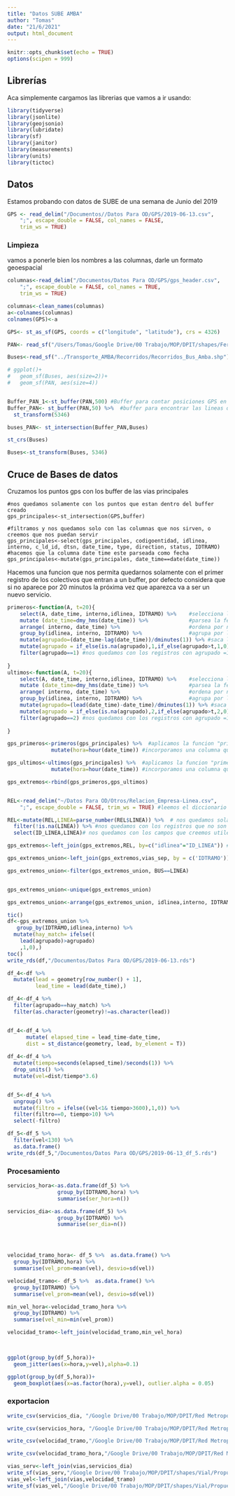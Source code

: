 ---
title: "Datos SUBE AMBA"
author: "Tomas"
date: "21/6/2021"
output: html_document
---

```{r setup, include=FALSE}
knitr::opts_chunk$set(echo = TRUE)
options(scipen = 999)
```

## Librerías

Aca simplemente cargamos las librerias que vamos a ir usando:

```{r librerias}
library(tidyverse)
library(jsonlite)
library(geojsonio)
library(lubridate)
library(sf)
library(janitor)
library(measurements)
library(units)
library(tictoc)
```

## Datos

Estamos probando con datos de SUBE de una semana de Junio del 2019
```{r datos, include=FALSE}
GPS <- read_delim("/Documentos//Datos Para OD/GPS/2019-06-13.csv", 
    ";", escape_double = FALSE, col_names = FALSE, 
    trim_ws = TRUE)


```

### Limpieza
vamos a ponerle bien los nombres a las columnas, 
darle un formato geoespacial

```{r limpiieza_datos message=FALSE, warning=FALSE, include=FALSE}
columnas<-read_delim("/Documentos/Datos Para OD/GPS/gps_header.csv", 
    ";", escape_double = FALSE, col_names = TRUE, 
    trim_ws = TRUE)

columnas<-clean_names(columnas)
a<-colnames(columnas)
colnames(GPS)<-a

GPS<- st_as_sf(GPS, coords = c("longitude", "latitude"), crs = 4326)
```

```{r Vias principales}
PAN<- read_sf("/Users/Tomas/Google Drive/00 Trabajo/MOP/DPIT/shapes/Ferrocarril/PAN/Pasos a nivel.geojson")

Buses<-read_sf("../Transporte_AMBA/Recorridos/Recorridos_Bus_Amba.shp")

# ggplot()+
#   geom_sf(Buses, aes(size=2))+
#   geom_sf(PAN, aes(size=4))


Buffer_PAN_1<-st_buffer(PAN,500) #Buffer para contar posiciones GPS en el entorno
Buffer_PAN<- st_buffer(PAN,50) %>%  #buffer para encontrar las lineas que pasaan por el entorno del PAN
  st_transform(5346)

```
```{r}
buses_PAN<- st_intersection(Buffer_PAN,Buses)

st_crs(Buses)

Buses<-st_transform(Buses, 5346)

```

## Cruce de Bases de datos

Cruzamos los puntos gps con los buffer de las vias principales

```{cruce-bases r}
#nos quedamos solamente con los puntos que estan dentro del buffer creado
gps_principales<-st_intersection(GPS,buffer)

#filtramos y nos quedamos solo con las columnas que nos sirven, o creemos que nos puedan servir
gps_principales<-select(gps_principales, codigoentidad, idlinea, interno, c_ld_id, dtsn, date_time, type, direction, status, IDTRAMO)
#hacemos que la columna date time este parseada como fecha 
gps_principales<-mutate(gps_principales, date_time==date(date_time))
```
Hacemos una funcion que nos permita quedarnos solamente con el primer registro de los colectivos que entran a un buffer, por defecto considera que si no aparece por 20 minutos la próxima vez que aparezca va a ser un nuevo servicio.

```{r funciones}

primeros<-function(A, t=20){
    select(A, date_time, interno,idlinea, IDTRAMO) %>%    #selecciona las columnas que vamos a usar
    mutate (date_time=dmy_hms(date_time)) %>%             #parsea la fecha de manera correcta
    arrange( interno, date_time) %>%                      #ordena por numero de interno y por fecha
    group_by(idlinea, interno, IDTRAMO) %>%               #agrupa por linea, interno y tramo
    mutate(agrupado=(date_time-lag(date_time))/dminutes(1)) %>% #saca la diferencia de tiempo con el registro anterior y lo pone en minutos
    mutate(agrupado = if_else(is.na(agrupado),1,if_else(agrupado>t,1,0))) %>%  #si no hay registro anterior o la diferencia es mayor a t (20 min) asigna a la columna agrupado un 1 sino deja un 0
    filter(agrupado==1) #nos quedamos con los registros con agrupado =1
  
}
ultimos<-function(A, t=20){
    select(A, date_time, interno,idlinea, IDTRAMO) %>%    #selecciona las columnas que vamos a usar
    mutate (date_time=dmy_hms(date_time)) %>%             #parsea la fecha de manera correcta
    arrange( interno, date_time) %>%                      #ordena por numero de interno y por fecha
    group_by(idlinea, interno, IDTRAMO) %>%               #agrupa por linea, interno y tramo
    mutate(agrupado=(lead(date_time)-date_time)/dminutes(1)) %>% #saca la diferencia de tiempo con el registro anterior y lo pone en minutos
    mutate(agrupado = if_else(is.na(agrupado),2,if_else(agrupado>t,2,0))) %>%  #si no hay registro anterior o la diferencia es mayor a t (20 min) asigna a la columna agrupado un 1 sino deja un 0
    filter(agrupado==2) #nos quedamos con los registros con agrupado =1
  
}


```

```{r}
gps_primeros<-primeros(gps_principales) %>%  #aplicamos la funcion "primeros"
              mutate(hora=hour(date_time)) #incorporamos una columna que es 

gps_ultimos<-ultimos(gps_principales) %>%  #aplicamos la funcion "primeros"
              mutate(hora=hour(date_time)) #incorporamos una columna que es la hora 

gps_extremos<-rbind(gps_primeros,gps_ultimos)


REL<-read_delim("~/Datos Para OD/Otros/Relacion_Empresa-Linea.csv", 
    ";", escape_double = FALSE, trim_ws = TRUE) #leemos el diccionario que vincula id_linea con numero de linea 

REL<-mutate(REL,LINEA=parse_number(REL$LINEA)) %>%  # nos quedamos solamente con la parte numérica del campo linea
  filter(!is.na(LINEA)) %>% #nos quedamos con los registros que no son nulos
  select(ID_LINEA,LINEA)# nos quedamos con los campos que creemos utiles

gps_extremos<-left_join(gps_extremos,REL, by=c("idlinea"="ID_LINEA")) # a todos los puntos gps le incorporamos el numero de linea correspondiente con un left join.

gps_extremos_union<-left_join(gps_extremos,vias_sep, by = c('IDTRAMO')) # Aca lo complicado unimos todos los puntos gps de un tramo con las posibles lineas del tramo, luego comparamos el campo BUS del tramos con el campo Linea del gps, si son el mismo me lo quedo. 

gps_extremos_union<-filter(gps_extremos_union, BUS==LINEA)


gps_extremos_union<-unique(gps_extremos_union) 

gps_extremos_union<-arrange(gps_extremos_union, idlinea,interno, IDTRAMO, date_time) %>% ungroup()


```

```{r}
tic()
df<-gps_extremos_union %>%
   group_by(IDTRAMO,idlinea,interno) %>% 
  mutate(hay_match= ifelse((
    lead(agrupado)>agrupado) 
    ,1,0),)
toc()
write_rds(df,"/Documentos/Datos Para OD/GPS/2019-06-13.rds")

df_4<-df %>% 
  mutate(lead = geometry[row_number() + 1],
         lead_time = lead(date_time),)

df_4<-df_4 %>%
  filter(agrupado==hay_match) %>% 
  filter(as.character(geometry)!=as.character(lead)) 


df_4<-df_4 %>%
      mutate( elapsed_time = lead_time-date_time,
      dist = st_distance(geometry, lead, by_element = T))
    
df_4<-df_4 %>%
  mutate(tiempo=seconds(elapsed_time)/seconds(1)) %>% 
  drop_units() %>% 
  mutate(vel=dist/tiempo*3.6)


df_5<-df_4 %>% 
  ungroup() %>% 
  mutate(filtro = ifelse((vel<1& tiempo>3600),1,0)) %>%  
  filter(filtro==0, tiempo>10) %>% 
  select(-filtro)

df_5<-df_5 %>% 
  filter(vel<130) %>% 
  as.data.frame()
write_rds(df_5,"/Documentos/Datos Para OD/GPS/2019-06-13_df_5.rds")
```


### Procesamiento


```{r}
servicios_hora<-as.data.frame(df_5) %>% 
                group_by(IDTRAMO,hora) %>% 
                summarise(ser_hora=n())

servicios_dia<-as.data.frame(df_5) %>% 
                group_by(IDTRAMO) %>% 
                summarise(ser_dia=n())




velocidad_tramo_hora<- df_5 %>%  as.data.frame() %>% 
  group_by(IDTRAMO,hora) %>% 
  summarise(vel_prom=mean(vel), desvio=sd(vel))

velocidad_tramo<- df_5 %>%  as.data.frame() %>% 
  group_by(IDTRAMO) %>% 
  summarise(vel_prom=mean(vel), desvio=sd(vel))

min_vel_hora<-velocidad_tramo_hora %>%
  group_by(IDTRAMO) %>% 
  summarise(vel_min=min(vel_prom))

velocidad_tramo<-left_join(velocidad_tramo,min_vel_hora)
  

```
```{r}

```
```{r}
ggplot(group_by(df_5,hora))+
  geom_jitter(aes(x=hora,y=vel),alpha=0.1)
```
```{r}
ggplot(group_by(df_5,hora))+
  geom_boxplot(aes(x=as.factor(hora),y=vel), outlier.alpha = 0.05)
```

### exportacion

```{r}

write_csv(servicios_dia, "/Google Drive/00 Trabajo/MOP/DPIT/Red Metropolitana de infra/ser_dia_tramos.csv")

write_csv(servicios_hora, "/Google Drive/00 Trabajo/MOP/DPIT/Red Metropolitana de infra/ser_hora_tramos.csv")

write_csv(velocidad_tramo,"/Google Drive/00 Trabajo/MOP/DPIT/Red Metropolitana de infra/Velocidad/vel_tramos2019_06_13.csv" )

write_csv(velocidad_tramo_hora,"/Google Drive/00 Trabajo/MOP/DPIT/Red Metropolitana de infra/Velocidad/ vel_tramos_hora2019_06_13.csv" )

vias_serv<-left_join(vias,servicios_dia)
write_sf(vias_serv,"/Google Drive/00 Trabajo/MOP/DPIT/shapes/Vial/Propuesta Primaria/PRIMARIA_TRAMOS_BUSES_/primaria_tramos_servicios.geojson")
vias_vel<-left_join(vias,velocidad_tramo)
write_sf(vias_vel,"/Google Drive/00 Trabajo/MOP/DPIT/shapes/Vial/Propuesta Primaria/primaria_tramos_vel.geojson")

```